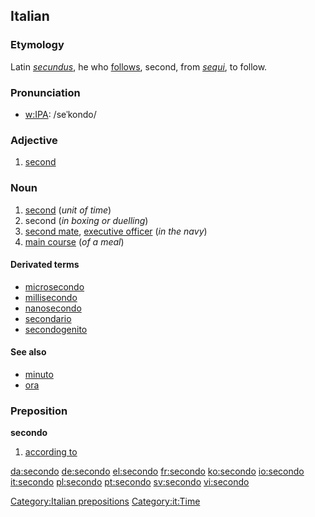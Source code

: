 ==Italian==
===Etymology===
Latin ''[[secundus]]'', he who [[follow]]s, second, from ''[[sequi]]'', to follow.

===Pronunciation===
*[[w:IPA]]: /seˈkondo/

===Adjective===
{{it-adj|second}}

#[[second]]

===Noun===
{{it-noun|second|m|o|i}}

#[[second]] (''unit of time'')
#second (''in boxing or duelling'')
#[[second mate]], [[executive officer]] (''in the navy'')
#[[main course]] (''of a meal'')

====Derivated terms====
*[[microsecondo]] 
*[[millisecondo]] 
*[[nanosecondo]] 
*[[secondario]] 
*[[secondogenito]]

====See also====
*[[minuto]] 
*[[ora]] 

===Preposition===
'''secondo'''
#[[according to]]

[[Category:Italian prepositions]]
[[Category:it:Time]]

<!-- these belong on the relevant English pages
===[[other|Other]] [[language|languages]]===
*[[Esperanto]]: ''[[dua]]'' ([[adjective|adj.]]), ''[[sekundo]]'' (1), ''[[sekundanto|sekundanto]]'' (2), ''[[subsxipestr(in)o]]'' (3), ''dua plado''(?) (4), ''[[laux]]'' ([[preposition|prep.]]).
*German: ''[[zweit]]'' ([[adjective|adj.]]), ''[[Sekunde]]'' (1), ''[[Sekundant]]'', ''[[Beistand]]'', ''[[Zeuge]]'' (2), ''[[erst|erster]] [[Offizier]]'' (3), ''[[Hauptgericht]]'', ''[[zweit|zweiter]]'' ''[[Gang]]'' (4), ''[[nach]]''  ([[preposition|prep.]]).
*[[Interlingua]]: ''[[secunde]]'' ([[adjective|adj.]]), ''[[secunda]]'' (1), ''[[secundo]]'' (2,[[preposition|prep.]]), ''secunde officiero''? (3), ''[[platto principal]]'' (4).
*Portuguese: ''[[segundo]]'' ([[adjective|adj.]],1,2,[[preposition|prep.]]), ''suboficial''? (3), ''[[prato principal]]'' (4).
-->

[[da:secondo]]
[[de:secondo]]
[[el:secondo]]
[[fr:secondo]]
[[ko:secondo]]
[[io:secondo]]
[[it:secondo]]
[[pl:secondo]]
[[pt:secondo]]
[[sv:secondo]]
[[vi:secondo]]